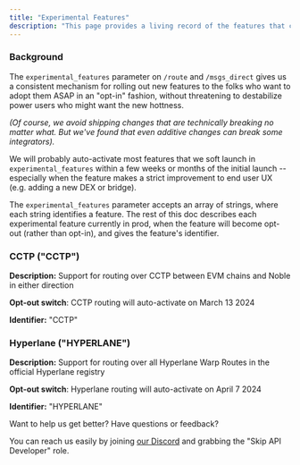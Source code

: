 ```yaml
---
title: "Experimental Features"
description: "This page provides a living record of the features that can be turned on with the experimental_features flag"
---
```


### Background

The `experimental_features` parameter on `/route` and `/msgs_direct` gives us a consistent mechanism for rolling out new features to the folks who want to adopt them ASAP in an "opt-in" fashion, without threatening to destabilize power users who might want the new hottness. 

_(Of course, we avoid shipping changes that are technically breaking no matter what. But we've found that even additive changes can break some integrators)._

We will probably auto-activate most features that we soft launch in `experimental_features` within a few weeks or months of the initial launch -- especially when the feature makes a strict improvement to end user UX (e.g. adding a new DEX or bridge). 

The `experimental_features` parameter accepts an array of strings, where each string identifies a feature. The rest of this doc describes each experimental feature currently in prod, when the feature will become opt-out (rather than opt-in), and gives the feature's identifier. 

### CCTP ("CCTP")

**Description:** Support for routing over CCTP between EVM chains and Noble in either direction

**Opt-out switch**: CCTP routing will auto-activate on March 13 2024

**Identifier:** "CCTP"

### Hyperlane ("HYPERLANE")

**Description:** Support for routing over all Hyperlane Warp Routes in the official Hyperlane registry

**Opt-out switch**: Hyperlane routing will auto-activate on April 7 2024

**Identifier:** "HYPERLANE"

<Check>

Want to help us get better? Have questions or feedback?

You can reach us easily by joining [our Discord](https://skip.money/discord) and grabbing the "Skip API Developer" role.
</Check>